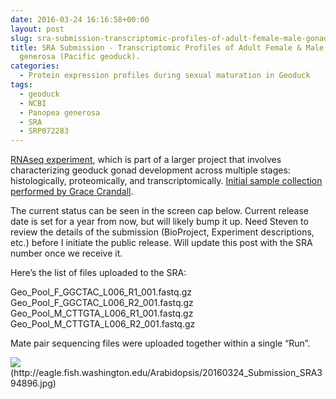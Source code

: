 ```yaml
---
date: 2016-03-24 16:16:58+00:00
layout: post
slug: sra-submission-transcriptomic-profiles-of-adult-female-male-gonads-in-panopea-generosa-pacific-geoduck
title: SRA Submission - Transcriptomic Profiles of Adult Female & Male Gonads in Panopea
  generosa (Pacific geoduck).
categories:
  - Protein expression profiles during sexual maturation in Geoduck
tags:
  - geoduck
  - NCBI
  - Panopea generosa
  - SRA
  - SRP072283
---
```


[RNAseq experiment](category/protein-expression-profiles-during-sexual-maturation-in-geoduck.html), which is part of a larger project that involves characterizing geoduck gonad development across multiple stages: histologically, proteomically, and transcriptomically. [Initial sample collection performed by Grace Crandall](https://genefish.wikispaces.com/Grace's+Notebook).

The current status can be seen in the screen cap below. Current release date is set for a year from now, but will likely bump it up. Need Steven to review the details of the submission (BioProject, Experiment descriptions, etc.) before I initiate the public release. Will update this post with the SRA number once we receive it.

Here’s the list of files uploaded to the SRA:

Geo_Pool_F_GGCTAC_L006_R1_001.fastq.gz
Geo_Pool_F_GGCTAC_L006_R2_001.fastq.gz
Geo_Pool_M_CTTGTA_L006_R1_001.fastq.gz
Geo_Pool_M_CTTGTA_L006_R2_001.fastq.gz

Mate pair sequencing files were uploaded together within a single "Run".

![](https://eagle.fish.washington.edu/Arabidopsis/20160324_Submission_SRA394896.jpg)(http://eagle.fish.washington.edu/Arabidopsis/20160324_Submission_SRA394896.jpg)
